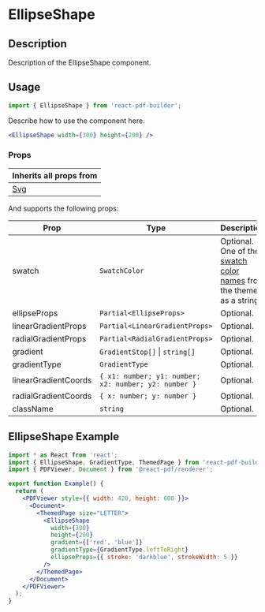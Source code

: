 

<Meta title="Documentation/Components/Shapes/EllipseShape" />

<h1>EllipseShape</h1>

## Description

Description of the EllipseShape component.

## Usage

```jsx
import { EllipseShape } from 'react-pdf-builder';
```

Describe how to use the component here.

```jsx
<EllipseShape width={300} height={200} />
```

### Props

| Inherits all props from              |
| ------------------------------------ |
| [Svg](https://react-pdf.org/svg#svg) |

And supports the following props:

| Prop                 | Type                                                 | Description                                                                                                                                                                  |
| -------------------- | ---------------------------------------------------- | ---------------------------------------------------------------------------------------------------------------------------------------------------------------------------- |
| swatch               | `SwatchColor`                                        | Optional. One of the [swatch color names](https://justinmahar.github.io/react-pdf-builder/?path=/docs/documentation-themes--docs#swatch-colors) from the theme, as a string. |
| ellipseProps         | `Partial<EllipseProps>`                              | Optional.                                                                                                                                                                    |
| linearGradientProps  | `Partial<LinearGradientProps>`                       | Optional.                                                                                                                                                                    |
| radialGradientProps  | `Partial<RadialGradientProps>`                       | Optional.                                                                                                                                                                    |
| gradient             | `GradientStop[]` &#124; `string[]`                   | Optional.                                                                                                                                                                    |
| gradientType         | `GradientType`                                       | Optional.                                                                                                                                                                    |
| linearGradientCoords | `{ x1: number; y1: number; x2: number; y2: number }` | Optional.                                                                                                                                                                    |
| radialGradientCoords | `{ x: number; y: number }`                           | Optional.                                                                                                                                                                    |
| className            | `string`                                             | Optional.                                                                                                                                                                    |


## EllipseShape Example

<DocsPDF>
  <EllipseShape 
    width={300}
    height={200}
    gradient={['red', 'blue']}
    gradientType={GradientType.leftToRight}
    ellipseProps={{ stroke: 'darkblue', strokeWidth: 5 }}
   />
</DocsPDF>

```jsx
import * as React from 'react';
import { EllipseShape, GradientType, ThemedPage } from 'react-pdf-builder';
import { PDFViewer, Document } from '@react-pdf/renderer';

export function Example() {
  return (
    <PDFViewer style={{ width: 420, height: 600 }}>
      <Document>
        <ThemedPage size="LETTER">
          <EllipseShape 
            width={300}
            height={200}
            gradient={['red', 'blue']}
            gradientType={GradientType.leftToRight}
            ellipseProps={{ stroke: 'darkblue', strokeWidth: 5 }}
          />
        </ThemedPage>
      </Document>
    </PDFViewer>
  );
}
```
